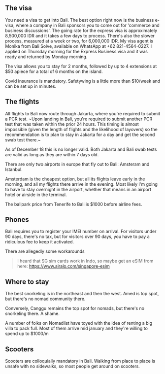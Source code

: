 
## The visa

You need a visa to get into Bali. The best option right now is the business e-visa, where a company in Bali sponsors you to come out for 'commerce and business discussions'. The going rate for the express visa is approximately 8,500,000 IDR and it takes a few days to process. There's also the slower process, measured at a week or two, for 6,000,000 IDR. My visa agent is Monika from Bali Solve, available on WhatsApp at +62 821-4564-0227. I applied on Thursday morning for the Express Business visa and it was ready and returned by Monday morning.

The visa allows you to stay for 2 months, followed by up to 4 extensions at $50 apiece for a total of 6 months on the island.

Covid insurance is mandatory. Safetywing is a little more than $10/week and can be set up in minutes.

## The flights

All flights to Bali now route through Jakarta, where you're required to submit a PCR test. ~Upon landing in Bali, you're required to submit another PCR test that was taken within the prior 24 hours. This timing is almost impossible (given the length of flights and the likelihood of layovers) so the recommendation is to plan to stay in Jakarta for a day and get the second swab test there.~

As of December 18 this is no longer valid. Both Jakarta and Bali swab tests are valid as long as they are within 7 days old.

There are only two airports in europe that fly out to Bali: Amsteram and Istanbul.

Amsterdam is the cheapest option, but all its flights leave early in the morning, and all my flights there arrive in the evening. Most likely I'm going to have to stay overnight in the airport, whether that means in an airport hotel or airside in the terminal.

The ballpark price from Tenerife to Bali is $1000 before airline fees.

## Phones

Bali requires you to register your IMEI number on arrival. For visitors under 90 days, there's no tax, but for visitors over 90 days, you have to pay a ridiculous fee to keep it activated.

There are allegedly some workarounds
> I heard that SG sim cards work in Indo, so maybe get an eSIM from here: https://www.airalo.com/singapore-esim

## Where to stay

The best snorkeling is in the northeast and then the west. Amed is top spot, but there's no nomad community there.

Conversely, Canggu remains the top spot for nomads, but there's no snorkeling there. A shame.

A number of folks on Nomadlist have toyed with the idea of renting a big villa to pack full. Most of them arrive mid january and they're willing to spend up to $1000/m


## Scooters

Scooters are colloquially mandatory in Bali. Walking from place to place is unsafe with no sidewalks, so most people get around on scooters.
